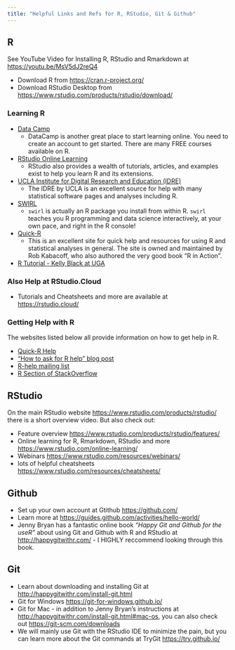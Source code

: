 ```yaml
---
title: "Helpful Links and Refs for R, RStudio, Git & Github"
---
```


## R

See YouTube Video for Installing R, RStudio and Rmarkdown at [https://youtu.be/MsV5dJ2reQ4](https://youtu.be/MsV5dJ2reQ4)

* Download R from [https://cran.r-project.org/](https://cran.r-project.org/)
* Download RStudio Desktop from [https://www.rstudio.com/products/rstudio/download/](https://www.rstudio.com/products/rstudio/download/)


### Learning R

* [Data Camp](https://www.datacamp.com/)
    + DataCamp is another great place to start learning online. You need to create an account to get started. There are many FREE courses available on R.
* [RStudio Online Learning](https://www.rstudio.com/resources/training/online-learning/)
    + RStudio also provides a wealth of tutorials, articles, and examples exist to help you learn R and its extensions.
* [UCLA Institute for Digital Research and Education (IDRE)](http://www.ats.ucla.edu/stat/r/)
    + The IDRE by UCLA is an excellent source for help with many statistical software pages and analyses including R.
* [SWIRL](http://swirlstats.com/)
    + `swirl` is actually an R package you install from within R. `swirl` teaches you R programming and data science interactively, at your own pace, and right in the R console!
* [Quick-R](http://www.statmethods.net/index.html)
    + This is an excellent site for quick help and resources for using R and statistical analyses in general. The site is owned and maintained by Rob Kabacoff, who also authored the very good book "R in Action".
* [R Tutorial - Kelly Black at UGA](http://www.cyclismo.org/tutorial/R/)

### Also Help at RStudio.Cloud

* Tutorials and Cheatsheets and more are available at [https://rstudio.cloud/](https://rstudio.cloud/)

### Getting Help with R

The websites listed below all provide information on how to get help in R.

* [Quick-R Help](http://www.statmethods.net/interface/help.html)
* ["How to ask for R help" blog post](http://blog.revolutionanalytics.com/2014/01/how-to-ask-for-r-help.html)
* [R-help mailing list](https://stat.ethz.ch/mailman/listinfo/r-help)
* [R Section of StackOverflow](http://stackoverflow.com/questions/tagged/r)
 
## RStudio

On the main RStudio website [https://www.rstudio.com/products/rstudio/](https://www.rstudio.com/products/rstudio/) there is a short overview video. But also check out:

* Feature overview [https://www.rstudio.com/products/rstudio/features/](https://www.rstudio.com/products/rstudio/features/)
* Online learning for R, Rmarkdown, RStudio and more [https://www.rstudio.com/online-learning/](https://www.rstudio.com/online-learning/)
* Webinars [https://www.rstudio.com/resources/webinars/](https://www.rstudio.com/resources/webinars/)
* lots of helpful cheatsheets [https://www.rstudio.com/resources/cheatsheets/](https://www.rstudio.com/resources/cheatsheets/)

## Github

* Set up your own account at Gtithub [https://github.com/](https://github.com/)
* Learn more at [https://guides.github.com/activities/hello-world/](https://guides.github.com/activities/hello-world/)
* Jenny Bryan has a fantastic online book _"Happy Git and Github for the useR"_ about using Git and Github with R and RStudio at [http://happygitwithr.com/](http://happygitwithr.com/) - I HIGHLY reccommend looking through this book.

## Git

* Learn about downloading and installing Git at [http://happygitwithr.com/install-git.html](http://happygitwithr.com/install-git.html)
* Git for Windows [https://git-for-windows.github.io/](https://git-for-windows.github.io/)
* Git for Mac - in addition to Jenny Bryan's instructions at [http://happygitwithr.com/install-git.html#mac-os](http://happygitwithr.com/install-git.html#mac-os), you can also check out [https://git-scm.com/downloads](https://git-scm.com/downloads)
* We will mainly use Git with the RStudio IDE to minimize the pain, but you can learn more about the Git commands at TryGit [https://try.github.io/](https://try.github.io/)



